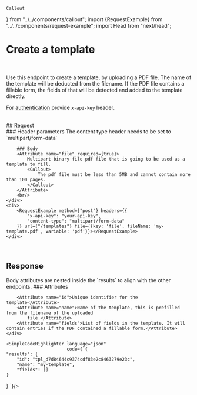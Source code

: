     Callout
} from "../../components/callout"; import {RequestExample} from "../../components/request-example"; import Head
    from "next/head";

<Head>
    <title>Create a template | doqs.dev</title>
</Head>

# Create a template

<Endpoint method="POST" path="/template"/>
<br/>

Use this endpoint to create a template, by uploading a PDF file. The name of the template will be deducted from the filename.
If the PDF file contains a fillable form, the fields of that will be detected and added to the template directly.


For [authentication](/api-reference/authentication)  provide `x-api-key` header.

<br/>
## Request
<Grid>
    <div>
        ### Header parameters
        <Attribute name="Content-Type" required={true}>The content type header needs to be set to
            `multipart/form-data`</Attribute>
        <br/>

        ### Body
        <Attribute name="file" required={true}>
            Multipart binary file pdf file that is going to be used as a template to fill.
            <Callout>
                The pdf file must be less than 5MB and cannot contain more than 100 pages.
            </Callout>
        </Attribute>
        <br/>
    </div>
    <div>
        <RequestExample method={"post"} headers={{
            "x-api-key": "your-api-key",
            "content-type": "multipart/form-data"
        }} url={"/templates"} file={{key: 'file', fileName: 'my-template.pdf', variable: 'pdf'}}></RequestExample>
    </div>
</Grid>


<br/>

## Response

<Grid>
    <div>
        Body attributes are nested inside the `results` to align with the other endpoints.
        ### Attributes

        <Attribute name="id">Unique identifier for the template</Attribute>
        <Attribute name="name">Name of the template, this is prefilled from the filename of the uploaded
            file.</Attribute>
        <Attribute name="fields">List of fields in the template. It will contain entries if the PDF contained a fillable form.</Attribute>
    </div>

    <SimpleCodeHighlighter language="json"
                           code={`{
    "results": {
        "id": "tpl_d7d84644c9374cdf83e2c8463279e23c",
        "name": "my-template",
        "fields": []
    }
}
`}/>
</Grid>
